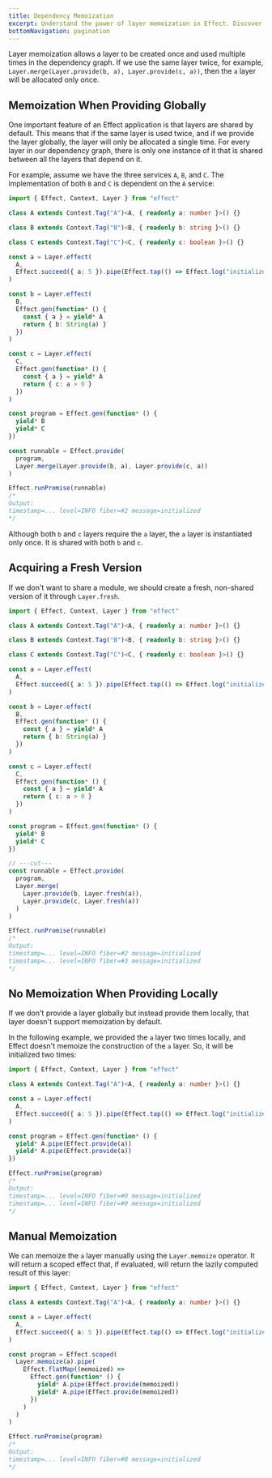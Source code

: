 ```yaml
---
title: Dependency Memoization
excerpt: Understand the power of layer memoization in Effect. Discover how layers can be efficiently created once and reused in the dependency graph, optimizing performance. Explore global and local memoization strategies, and learn to manually memoize layers for precise control in your Effect applications.
bottomNavigation: pagination
---
```


Layer memoization allows a layer to be created once and used multiple times in the dependency graph. If we use the same layer twice, for example, `Layer.merge(Layer.provide(b, a), Layer.provide(c, a))`, then the `a` layer will be allocated only once.

## Memoization When Providing Globally

One important feature of an Effect application is that layers are shared by default. This means that if the same layer is used twice, and if we provide the layer globally, the layer will only be allocated a single time. For every layer in our dependency graph, there is only one instance of it that is shared between all the layers that depend on it.

For example, assume we have the three services `A`, `B`, and `C`. The implementation of both `B` and `C` is dependent on the `A` service:

```ts twoslash
import { Effect, Context, Layer } from "effect"

class A extends Context.Tag("A")<A, { readonly a: number }>() {}

class B extends Context.Tag("B")<B, { readonly b: string }>() {}

class C extends Context.Tag("C")<C, { readonly c: boolean }>() {}

const a = Layer.effect(
  A,
  Effect.succeed({ a: 5 }).pipe(Effect.tap(() => Effect.log("initialized")))
)

const b = Layer.effect(
  B,
  Effect.gen(function* () {
    const { a } = yield* A
    return { b: String(a) }
  })
)

const c = Layer.effect(
  C,
  Effect.gen(function* () {
    const { a } = yield* A
    return { c: a > 0 }
  })
)

const program = Effect.gen(function* () {
  yield* B
  yield* C
})

const runnable = Effect.provide(
  program,
  Layer.merge(Layer.provide(b, a), Layer.provide(c, a))
)

Effect.runPromise(runnable)
/*
Output:
timestamp=... level=INFO fiber=#2 message=initialized
*/
```

Although both `b` and `c` layers require the `a` layer, the `a` layer is instantiated only once. It is shared with both `b` and `c`.

## Acquiring a Fresh Version

If we don't want to share a module, we should create a fresh, non-shared version of it through `Layer.fresh`.

```ts twoslash
import { Effect, Context, Layer } from "effect"

class A extends Context.Tag("A")<A, { readonly a: number }>() {}

class B extends Context.Tag("B")<B, { readonly b: string }>() {}

class C extends Context.Tag("C")<C, { readonly c: boolean }>() {}

const a = Layer.effect(
  A,
  Effect.succeed({ a: 5 }).pipe(Effect.tap(() => Effect.log("initialized")))
)

const b = Layer.effect(
  B,
  Effect.gen(function* () {
    const { a } = yield* A
    return { b: String(a) }
  })
)

const c = Layer.effect(
  C,
  Effect.gen(function* () {
    const { a } = yield* A
    return { c: a > 0 }
  })
)

const program = Effect.gen(function* () {
  yield* B
  yield* C
})

// ---cut---
const runnable = Effect.provide(
  program,
  Layer.merge(
    Layer.provide(b, Layer.fresh(a)),
    Layer.provide(c, Layer.fresh(a))
  )
)

Effect.runPromise(runnable)
/*
Output:
timestamp=... level=INFO fiber=#2 message=initialized
timestamp=... level=INFO fiber=#3 message=initialized
*/
```

## No Memoization When Providing Locally

If we don't provide a layer globally but instead provide them locally, that layer doesn't support memoization by default.

In the following example, we provided the `a` layer two times locally, and Effect doesn't memoize the construction of the `a` layer. So, it will be initialized two times:

```ts twoslash
import { Effect, Context, Layer } from "effect"

class A extends Context.Tag("A")<A, { readonly a: number }>() {}

const a = Layer.effect(
  A,
  Effect.succeed({ a: 5 }).pipe(Effect.tap(() => Effect.log("initialized")))
)

const program = Effect.gen(function* () {
  yield* A.pipe(Effect.provide(a))
  yield* A.pipe(Effect.provide(a))
})

Effect.runPromise(program)
/*
Output:
timestamp=... level=INFO fiber=#0 message=initialized
timestamp=... level=INFO fiber=#0 message=initialized
*/
```

## Manual Memoization

We can memoize the `a` layer manually using the `Layer.memoize` operator. It will return a scoped effect that, if evaluated, will return the lazily computed result of this layer:

```ts twoslash
import { Effect, Context, Layer } from "effect"

class A extends Context.Tag("A")<A, { readonly a: number }>() {}

const a = Layer.effect(
  A,
  Effect.succeed({ a: 5 }).pipe(Effect.tap(() => Effect.log("initialized")))
)

const program = Effect.scoped(
  Layer.memoize(a).pipe(
    Effect.flatMap((memoized) =>
      Effect.gen(function* () {
        yield* A.pipe(Effect.provide(memoized))
        yield* A.pipe(Effect.provide(memoized))
      })
    )
  )
)

Effect.runPromise(program)
/*
Output:
timestamp=... level=INFO fiber=#0 message=initialized
*/
```
